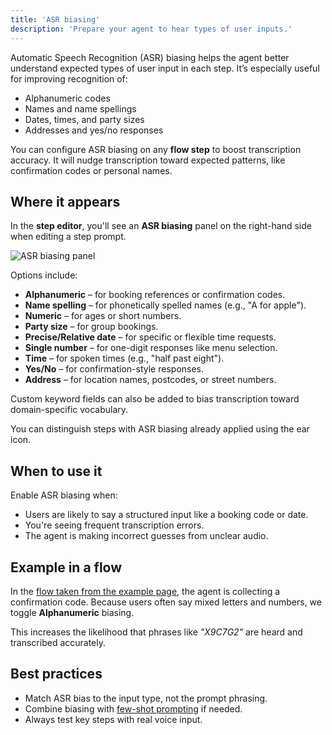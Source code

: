 ```yaml
---
title: 'ASR biasing'
description: 'Prepare your agent to hear types of user inputs.'
---
```


Automatic Speech Recognition (ASR) biasing helps the agent better understand expected types of user input in each step. It’s especially useful for improving recognition of:

- Alphanumeric codes
- Names and name spellings
- Dates, times, and party sizes
- Addresses and yes/no responses

You can configure ASR biasing on any **flow step** to boost transcription accuracy. It will nudge transcription toward expected patterns, like confirmation codes or personal names.

## Where it appears

In the **step editor**, you'll see an **ASR biasing** panel on the right-hand side when editing a step prompt.

![ASR biasing panel](/images/asr-opened.png)

Options include:

- **Alphanumeric** – for booking references or confirmation codes.
- **Name spelling** – for phonetically spelled names (e.g., "A for apple").
- **Numeric** – for ages or short numbers.
- **Party size** – for group bookings.
- **Precise/Relative date** – for specific or flexible time requests.
- **Single number** – for one-digit responses like menu selection.
- **Time** – for spoken times (e.g., "half past eight").
- **Yes/No** – for confirmation-style responses.
- **Address** – for location names, postcodes, or street numbers.

Custom keyword fields can also be added to bias transcription toward domain-specific vocabulary.

You can distinguish steps with ASR biasing already applied using the <Icon icon="ear" iconType="solid" /> ear icon.

## When to use it

Enable ASR biasing when:

- Users are likely to say a structured input like a booking code or date.
- You're seeing frequent transcription errors.
- The agent is making incorrect guesses from unclear audio.

## Example in a flow

In the [flow taken from the example page](./example#e-asr-biasing), the agent is collecting a confirmation code. Because users often say mixed letters and numbers, we toggle **Alphanumeric** biasing.

This increases the likelihood that phrases like *"X9C7G2"* are heard and transcribed accurately.

## Best practices

- Match ASR bias to the input type, not the prompt phrasing.
- Combine biasing with [few-shot prompting](./few-shot-prompting) if needed.
- Always test key steps with real voice input.
